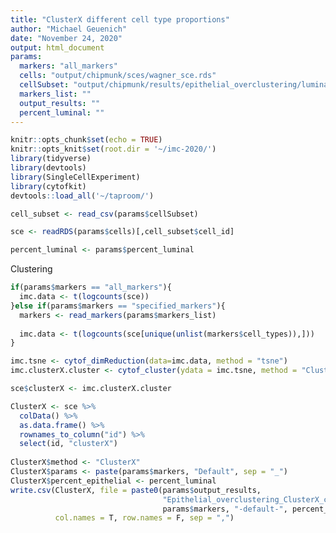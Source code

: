 ```yaml
---
title: "ClusterX different cell type proportions"
author: "Michael Geuenich"
date: "November 24, 2020"
output: html_document
params:
  markers: "all_markers"
  cells: "output/chipmunk/sces/wagner_sce.rds"
  cellSubset: "output/chipmunk/results/epithelial_overclustering/luminal_20.csv" 
  markers_list: ""
  output_results: ""
  percent_luminal: ""
---
```


```r
knitr::opts_chunk$set(echo = TRUE)
knitr::opts_knit$set(root.dir = '~/imc-2020/')
library(tidyverse)
library(devtools)
library(SingleCellExperiment)
library(cytofkit)
devtools::load_all('~/taproom/')
```


```r
cell_subset <- read_csv(params$cellSubset)

sce <- readRDS(params$cells)[,cell_subset$cell_id]

percent_luminal <- params$percent_luminal
```


Clustering
```r
if(params$markers == "all_markers"){
  imc.data <- t(logcounts(sce))
}else if(params$markers == "specified_markers"){
  markers <- read_markers(params$markers_list)
  
  imc.data <- t(logcounts(sce[unique(unlist(markers$cell_types)),]))
}

imc.tsne <- cytof_dimReduction(data=imc.data, method = "tsne")
imc.clusterX.cluster <- cytof_cluster(ydata = imc.tsne, method = "ClusterX")

sce$clusterX <- imc.clusterX.cluster
```


```r
ClusterX <- sce %>% 
  colData() %>% 
  as.data.frame() %>% 
  rownames_to_column("id") %>% 
  select(id, "clusterX")
 
ClusterX$method <- "ClusterX"
ClusterX$params <- paste(params$markers, "Default", sep = "_")
ClusterX$percent_epithelial <- percent_luminal
write.csv(ClusterX, file = paste0(params$output_results, 
                                  "Epithelial_overclustering_ClusterX_clusters-",
                                  params$markers, "-default-", percent_luminal, ".csv"),
          col.names = T, row.names = F, sep = ",")

```